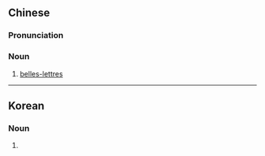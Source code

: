 {{also|純文学|纯文学}}
==Chinese==
{{zh-forms|s=纯文学|type=12}}

===Pronunciation===
{{zh-pron
|m=chúnwénxué
|c=seon4 man4 hok6
|cat=n
}}

===Noun===
{{zh-noun}}

# [[belles-lettres]] {{gloss|literary works valued for their aesthetic qualities}}

----

==Korean==
{{ko-hanjatab}}

===Noun===
{{ko-noun|hj|hangeul=순문학}}

# {{hanja form of|순문학|[[belles-lettres]] {{gloss|literary works valued for their aesthetic qualities}}}}